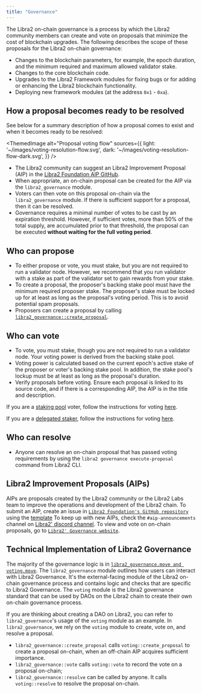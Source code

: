 ```yaml
---
title: "Governance"
---
```



The Libra2 on-chain governance is a process by which the Libra2 community members can create and vote on proposals that minimize the cost of blockchain upgrades. The following describes the scope of these proposals for the Libra2 on-chain governance:

- Changes to the blockchain parameters, for example, the epoch duration, and the minimum required and maximum allowed validator stake.
- Changes to the core blockchain code.
- Upgrades to the Libra2 Framework modules for fixing bugs or for adding or enhancing the Libra2 blockchain functionality.
- Deploying new framework modules (at the address `0x1` - `0xa`).

## How a proposal becomes ready to be resolved

See below for a summary description of how a proposal comes to exist and when it becomes ready to be resolved:

<ThemedImage
  alt="Proposal voting flow"
  sources={{
light: '~/images/voting-resolution-flow.svg',
dark: '~/images/voting-resolution-flow-dark.svg',
}}
/>

- The Libra2 community can suggest an Libra2 Improvement Proposal (AIP) in the [Libra2 Foundation AIP GitHub](https://github.com/libra2-foundation/AIPs).
- When appropriate, an on-chain proposal can be created for the AIP via the `libra2_governance` module.
- Voters can then vote on this proposal on-chain via the `libra2_governance` module. If there is sufficient support for a proposal, then it can be resolved.
- Governance requires a minimal number of votes to be cast by an expiration threshold. However, if sufficient votes, more than 50% of the total supply, are accumulated prior to that threshold, the proposal can be executed **without waiting for the full voting period**.

## Who can propose

- To either propose or vote, you must stake, but you are not required to run a validator node. However, we recommend that you run validator with a stake as part of the validator set to gain rewards from your stake.
- To create a proposal, the proposer's backing stake pool must have the minimum required proposer stake. The proposer's stake must be locked up for at least as long as the proposal's voting period. This is to avoid potential spam proposals.
- Proposers can create a proposal by calling [`libra2_governance::create_proposal`](https://github.com/libra2org/libra2-core/blob/27a255ebc662817944435349afc4ec33ea317e64/libra2-move/framework/libra2-framework/sources/libra2_governance.move#L183).

## Who can vote

- To vote, you must stake, though you are not required to run a validator node. Your voting power is derived from the backing stake pool.
- Voting power is calculated based on the current epoch's active stake of the proposer or voter's backing stake pool. In addition, the stake pool's lockup must be at least as long as the proposal's duration.
- Verify proposals before voting. Ensure each proposal is linked to its source code, and if there is a corresponding AIP, the AIP is in the title and description.

If you are a [staking pool](/network/blockchain/staking) voter, follow the instructions for voting [here](/network/nodes/validator-node/connect-nodes/staking-pool-voter).

If you are a [delegated staker](/network/blockchain/delegated-staking), follow the instructions for voting [here](/network/nodes/validator-node/connect-nodes/staking-pool-voter#delegation-pool-voter).

## Who can resolve

- Anyone can resolve an on-chain proposal that has passed voting requirements by using the `libra2 governance execute-proposal` command from Libra2 CLI.

## Libra2 Improvement Proposals (AIPs)

AIPs are proposals created by the Libra2 community or the Libra2 Labs team to improve the operations and development of the Libra2 chain.
To submit an AIP, create an issue in [`Libra2 Foundation's GitHub repository`](https://github.com/libra2-foundation/AIPs/issues) using the [template](https://github.com/libra2-foundation/AIPs/blob/main/TEMPLATE.md)
To keep up with new AIPs, check the `#aip-announcements` channel on [Libra2' discord channel](https://discord.gg/libra2network).
To view and vote on on-chain proposals, go to [`Libra2' Governance website`](https://governance.libra2foundation.org/).

## Technical Implementation of Libra2 Governance

The majority of the governance logic is in [`libra2_governance.move and voting.move`](https://github.com/libra2org/libra2-core/blob/main/libra2-move/framework/libra2-framework/sources).
The `libra2_governance` module outlines how users can interact with Libra2 Governance. It's the external-facing module of the Libra2 on-chain governance process and contains logic and checks that are specific to Libra2 Governance.
The `voting` module is the Libra2 governance standard that can be used by DAOs on the Libra2 chain to create their own on-chain governance process.

If you are thinking about creating a DAO on Libra2, you can refer to `libra2_governance`'s usage of the `voting` module as an example.
In `libra2_governance`, we rely on the `voting` module to create, vote on, and resolve a proposal.

- `libra2_governance::create_proposal` calls `voting::create_proposal` to create a proposal on-chain, when an off-chain AIP acquires sufficient importance.
- `libra2_governance::vote` calls `voting::vote` to record the vote on a proposal on-chain;
- `libra2_governance::resolve` can be called by anyone. It calls `voting::resolve` to resolve the proposal on-chain.
